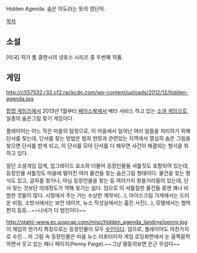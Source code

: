Hidden Agenda. 숨은 의도라는 뜻의 영단어.

[[목차]]

== 소설 ==
[미국] 작가 톰 클랜시의 넷포스 시리즈 중 두번째 작품.

== 게임 ==
http://c557532.r32.cf2.rackcdn.com/wp-content/uploads/2012/12/hidden-agenda.jpg

[[팝캡 게임즈]]에서 2013년 1월부터 [[페이스북]]에서 베타 서비스 하고 있는 [[소셜 게임]]으로, 일종의 숨은그림 찾기 게임이다.

플레이어는 어느 작은 마을의 탐정으로, 이 마을에서 일어난 여러 일들을 처리하기 위해 단서를 찾는데, 단서를 찾는 방법은 범죄 현장과 관련있는 지역에서 열심히 숨은 그림을 찾으면 단서를 받게 되고, 이 단서를 모아 단서를 다 채우면 사건이 해결되는 형식을 취하고 있다.

일단 소셜게임 답게, 업그레이드 요소와 더불어 등장인물들 셔틀짓도 포함되어 있는데, 등장인물 셔틀짓도 마을에 떨어진 여러 물건을 찾는 숨은그림 형태이다. 물건을 찾는 형식도 있고, 글자를 찾거나, 아님 등장인물을 찾는 등 여러가지 찾을거리들이 있는데, 단서 찾는 것보단 의태정도가 약해 찾기는 쉽다. 덤으로 이 셔틀질한 물건들 중엔 꽤나 비범한 것들이 많다. 시청에서 주는 거는 수상한 계약서(...), 아이스크림 가게에서는 드러운 비밀, 소방서에서는 보안 테이프, 뉴스 작성실에서는 훔친 사진(...), 모텔에서는 협박편지 등등...~~니네가 다 범인이다~~

http://static-www.ec.popcap.com/misc/hidden_agenda_landing/penny.jpg
이 게임의 한가지 특징으로는 등장인물이 모두 [[수인]]이다. 덤으로, 플레이어도 마찬가지로 수인... 저 그림 속 등장인물은 마을 뉴스 리포터이자 게임 로딩화면에서 눈 꿈쩍꿈적하면서 웃고 있는 페니 페이지(Penny Paige).~~그냥 멀뚱히보면 은근 무섭다~~
